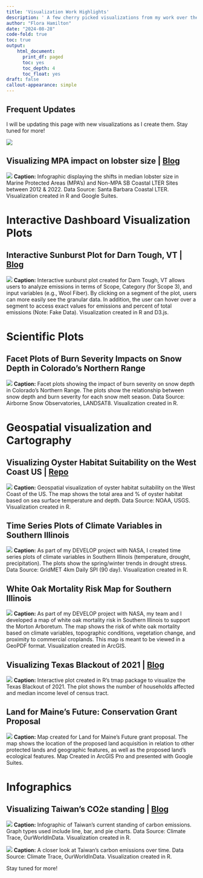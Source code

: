 ```yaml
---
title: 'Visualization Work Highlights'
description: ' A few cherry picked visualizations from my work over the years 🍒'
author: "Flora Hamilton"
date: "2024-08-28"
code-fold: true 
toc: true
output:
    html_document:
      print_df: paged
      toc: yes
      toc_depth: 4
      toc_float: yes
draft: false
callout-appearance: simple
---
```


::: {.callout-note appearance="simple"}

## Frequent Updates
I will be updating this page with new visualizations as I create them. Stay tuned for more!

:::

![](preview-image.jpg)

## Visualizing MPA impact on lobster size | [Blog](https://floraham.github.io/Projects/2024-02-03-lobsterviz/)
![](lobster-plot.jpg)
**Caption:** Infographic displaying the shifts in median lobster size in Marine Protected Areas (MPA's) and Non-MPA SB Coastal LTER Sites between 2012 & 2022. Data Source: Santa Barbara Coastal LTER. Visualization created in R and Google Suites. 

# Interactive Dashboard Visualization Plots 
## Interactive Sunburst Plot for Darn Tough, VT | [Blog](https://floraham.github.io/Projects/2024-03-11-DarnTough/)

![](sunburst-plot.jpg)
**Caption:** Interactive sunburst plot created for Darn Tough, VT allows users to analyze emissions in terms of Scope, Category (for Scope 3), and input variables (e.g., Wool Fiber). By clicking on a segment of the plot, users can more easily see the granular data. In addition, the user can hover over a segment to access exact values for emissions and percent of total emissions (Note: Fake Data). Visualization created in R and D3.js. 

# Scientific Plots
## Facet Plots of Burn Severity Impacts on Snow Depth in Colorado's Northern Range 

![](snow-fire-facet-plots.png)
**Caption:** Facet plots showing the impact of burn severity on snow depth in Colorado's Northern Range. The plots show the relationship between snow depth and burn severity for each snow melt season. Data Source: Airborne Snow Observatories, LANDSAT8. Visualization created in R.

# Geospatial visualization and Cartography
## Visualizing Oyster Habitat Suitability on the West Coast US | [Repo](https://github.com/floraham/aquaculture-eez)
![](oysters-eez-viz.jpg)
**Caption:** Geospatial visualization of oyster habitat suitability on the West Coast of the US. The map shows the total area and % of oyster habitat based on sea surface temperature and depth. Data Source: NOAA, USGS. Visualization created in R. 


## Time Series Plots of Climate Variables in Southern Illinois 


![](time-series-climate.png)
**Caption:** As part of my DEVELOP project with NASA, I created time series plots of climate variables in Southern Illinois (temperature, drought, precipitation). The plots show the spring/winter trends in drought stress. Data Source: GridMET 4km Daily SPI (90 day). Visualization created in R.

## White Oak Mortality Risk Map for Southern Illinois 

![](risk-map.png)
**Caption:** As part of my DEVELOP project with NASA, my team and I developed a map of white oak mortality risk in Southern Illinois to support the Morton Arboretum. The map shows the risk of white oak mortality based on climate variables, topographic conditions, vegetation change, and proximity to commercial croplands. This map is meant to be viewed in a GeoPDF format. Visualization created in ArcGIS. 


## Visualizing Texas Blackout of 2021 | [Blog](https://floraham.github.io/Projects/2023-12-08-texas/)
![](texas-blackout-viz.png)
**Caption:** Interactive plot created in R's tmap package to visualize the Texas Blackout of 2021. The plot shows the number of households affected and median income level of census tract.

## Land for Maine's Future: Conservation Grant Proposal 
![](land-for-maine.png)
**Caption:** Map created for Land for Maine's Future grant proposal. The map shows the location of the proposed land acquisition in relation to other protected lands and geographic features, as well as the proposed land's ecological features. Map Created in ArcGIS Pro and presented with Google Suites. 




# Infographics

## Visualizing Taiwan's CO2e standing | [Blog](https://floraham.github.io/Projects/2024-03-11-TaiwanCO2/)
![](taiwan-viz.png)
**Caption:** Infographic of Taiwan's current standing of carbon emissions. Graph types used include line, bar, and pie charts. Data Source: Climate Trace, OurWorldInData. Visualization created in R. 

![](line-graph-taiwan-viz.png)
**Caption:** A closer look at Taiwan's carbon emissions over time. Data Source: Climate Trace, OurWorldInData. Visualization created in R.


Stay tuned for more!



